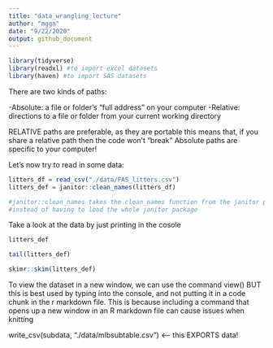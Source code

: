 ```yaml
---
title: "data_wrangling_lecture"
author: "mggn"
date: "9/22/2020"
output: github_document
---
```


```r
library(tidyverse)
library(readxl) #to import excel datasets
library(haven) #to import SAS datasets
```

There are two kinds of paths:

-Absolute: a file or folder’s “full address” on your computer
-Relative: directions to a file or folder from your current working directory

RELATIVE paths are preferable, as they are portable
this means that, if you share a relative path then the code won't "break"
Absolute paths are specific to your computer!

Let's now try to read in some data:

```r
litters_df = read_csv("./data/FAS_litters.csv")
litters_def = janitor::clean_names(litters_df)

#janitor::clean_names takes the clean_names function from the janitor package
#instead of having to load the whole janitor package
```

Take a look at the data by just printing in the cosole
```r
litters_def
```


```r
tail(litters_def)
```

```r
skimr::skim(litters_def)
```

To view the dataset in a new window, we can use the command view() BUT this is
best used by typing into the console, and not putting it in a code chunk in the 
r markdown file. This is because including a command that opens up a new window
in an R markdown file can cause issues when knitting

write_csv(subdata, "./data/mlbsubtable.csv") <-- this EXPORTS data!



